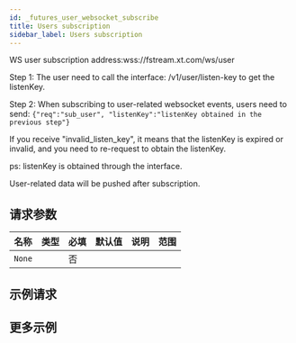 ```yaml
---
id: _futures_user_websocket_subscribe
title: Users subscription
sidebar_label: Users subscription
---
```


WS user subscription address:wss://fstream.xt.com/ws/user

Step 1: The user need to call the interface: /v1/user/listen-key to get the listenKey.

Step 2: When subscribing to user-related websocket events, users need to send: `{"req":"sub_user", "listenKey":"listenKey obtained in the previous step"}`

If you receive "invalid_listen_key", it means that the listenKey is expired or invalid, and you need to re-request to obtain the listenKey.

ps: listenKey is obtained through the interface.

User-related data will be pushed after subscription.

## 请求参数

| 名称   | 类型 | 必填 | 默认值 | 说明 | 范围 |
| ------ | ---- | ---- | ------ | ---- | ---- |
| `None` |      | 否   |        |      |      |

## 示例请求

## 更多示例
